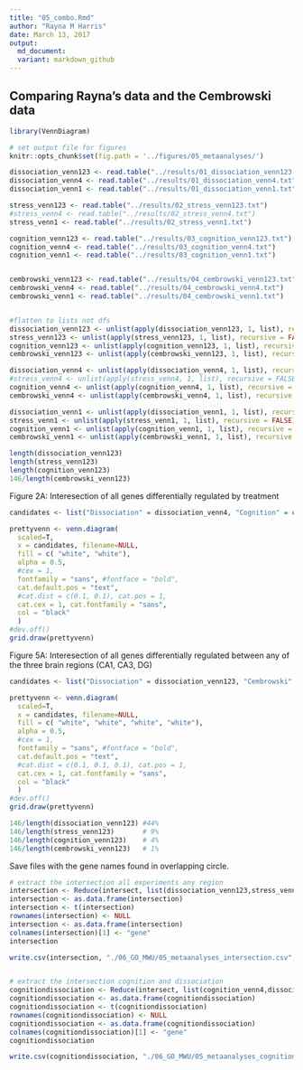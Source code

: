 ```yaml
---
title: "05_combo.Rmd"
author: "Rayna M Harris"
date: March 13, 2017
output:
  md_document:
  variant: markdown_github
---
```

## Comparing Rayna's data and the Cembrowski data
  
```r
library(VennDiagram)

# set output file for figures 
knitr::opts_chunk$set(fig.path = '../figures/05_metaanalyses/')
```


```r
dissociation_venn123 <- read.table("../results/01_dissociation_venn123.txt")
dissociation_venn4 <- read.table("../results/01_dissociation_venn4.txt")
dissociation_venn1 <- read.table("../results/01_dissociation_venn1.txt")

stress_venn123 <- read.table("../results/02_stress_venn123.txt")
#stress_venn4 <- read.table("../results/02_stress_venn4.txt")
stress_venn1 <- read.table("../results/02_stress_venn1.txt")

cognition_venn123 <- read.table("../results/03_cognition_venn123.txt")
cognition_venn4 <- read.table("../results/03_cognition_venn4.txt")
cognition_venn1 <- read.table("../results/03_cognition_venn1.txt")


cembrowski_venn123 <- read.table("../results/04_cembrowski_venn123.txt")
cembrowski_venn4 <- read.table("../results/04_cembrowski_venn4.txt")
cembrowski_venn1 <- read.table("../results/04_cembrowski_venn1.txt")


#flatten to lists not dfs
dissociation_venn123 <- unlist(apply(dissociation_venn123, 1, list), recursive = FALSE)
stress_venn123 <- unlist(apply(stress_venn123, 1, list), recursive = FALSE)
cognition_venn123 <- unlist(apply(cognition_venn123, 1, list), recursive = FALSE)
cembrowski_venn123 <- unlist(apply(cembrowski_venn123, 1, list), recursive = FALSE)

dissociation_venn4 <- unlist(apply(dissociation_venn4, 1, list), recursive = FALSE)
#stress_venn4 <- unlist(apply(stress_venn4, 1, list), recursive = FALSE)
cognition_venn4 <- unlist(apply(cognition_venn4, 1, list), recursive = FALSE)
cembrowski_venn4 <- unlist(apply(cembrowski_venn4, 1, list), recursive = FALSE)

dissociation_venn1 <- unlist(apply(dissociation_venn1, 1, list), recursive = FALSE)
stress_venn1 <- unlist(apply(stress_venn1, 1, list), recursive = FALSE)
cognition_venn1 <- unlist(apply(cognition_venn1, 1, list), recursive = FALSE)
cembrowski_venn1 <- unlist(apply(cembrowski_venn1, 1, list), recursive = FALSE)

length(dissociation_venn123)
length(stress_venn123)
length(cognition_venn123)  
146/length(cembrowski_venn123)
```


Figure 2A: Interesection of all genes differentially regulated by treatment

```r
candidates <- list("Dissociation" = dissociation_venn4, "Cognition" = cognition_venn4)

prettyvenn <- venn.diagram(
  scaled=T,
  x = candidates, filename=NULL, 
  fill = c( "white", "white"),
  alpha = 0.5,
  #cex = 1, 
  fontfamily = "sans", #fontface = "bold",
  cat.default.pos = "text",
  #cat.dist = c(0.1, 0.1), cat.pos = 1,
  cat.cex = 1, cat.fontfamily = "sans",
  col = "black"
  )
#dev.off()
grid.draw(prettyvenn)
```

Figure 5A: Interesection of all genes differentially regulated between any of the three brain regions (CA1, CA3, DG)

```r
candidates <- list("Dissociation" = dissociation_venn123, "Cembrowski" = cembrowski_venn123, "Stress" = stress_venn123, "Cognition" = cognition_venn123)

prettyvenn <- venn.diagram(
  scaled=T,
  x = candidates, filename=NULL, 
  fill = c( "white", "white", "white", "white"),
  alpha = 0.5,
  #cex = 1, 
  fontfamily = "sans", #fontface = "bold",
  cat.default.pos = "text",
  #cat.dist = c(0.1, 0.1, 0.1), cat.pos = 1,
  cat.cex = 1, cat.fontfamily = "sans",
  col = "black"
  )
#dev.off()
grid.draw(prettyvenn)
```

```r
146/length(dissociation_venn123) #44%
146/length(stress_venn123)       # 9%
146/length(cognition_venn123)    # 4%
146/length(cembrowski_venn123)   # 1%
```

Save files with the gene names found in overlapping circle.  

```r
# extract the intersection all experiments any region
intersection <- Reduce(intersect, list(dissociation_venn123,stress_venn123,cognition_venn123, cembrowski_venn123))
intersection <- as.data.frame(intersection)
intersection <- t(intersection)
rownames(intersection) <- NULL
intersection <- as.data.frame(intersection)
colnames(intersection)[1] <- "gene"
intersection

write.csv(intersection, "./06_GO_MWU/05_metaanalyses_intersection.csv", row.names = F)


# extract the intersection cognition and dissociation
cognitiondissociation <- Reduce(intersect, list(cognition_venn4,dissociation_venn4))
cognitiondissociation <- as.data.frame(cognitiondissociation)
cognitiondissociation <- t(cognitiondissociation)
rownames(cognitiondissociation) <- NULL
cognitiondissociation <- as.data.frame(cognitiondissociation)
colnames(cognitiondissociation)[1] <- "gene"
cognitiondissociation

write.csv(cognitiondissociation, "./06_GO_MWU/05_metaanalyses_cognitiondissociation.csv", row.names = F)
```

